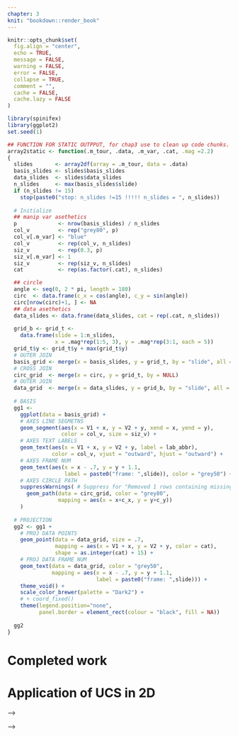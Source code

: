 ```yaml
---
chapter: 3
knit: "bookdown::render_book"
---
```


```r
knitr::opts_chunk$set(
  fig.align = "center",
  echo = TRUE, 
  message = FALSE,
  warning = FALSE,
  error = FALSE,
  collapse = TRUE,
  comment = "",
  cache = FALSE, 
  cache.lazy = FALSE
)

library(spinifex)
library(ggplot2)
set.seed(1)

## FUNCTION FOR STATIC OUTPPUT, for chap3 use to clean up code chunks.
array2static <- function(.m_tour, .data, .m_var, .cat, .mag =2.2)
{
  slides       <- array2df(array = .m_tour, data = .data)
  basis_slides <- slides$basis_slides
  data_slides  <- slides$data_slides
  n_slides     <- max(basis_slides$slide)
  if (n_slides != 15) 
    stop(paste0("stop: n_slides !=15 !!!!! n_slides = ", n_slides))
  
  # Initialize
  ## manip var asethetics
  p             <- nrow(basis_slides) / n_slides
  col_v         <- rep("grey80", p)
  col_v[.m_var] <- "blue"
  col_v         <- rep(col_v, n_slides)
  siz_v         <- rep(0.3, p)
  siz_v[.m_var] <- 1
  siz_v         <- rep(siz_v, n_slides)
  cat           <- rep(as.factor(.cat), n_slides)

  ## circle
  angle <- seq(0, 2 * pi, length = 180)
  circ  <- data.frame(c_x = cos(angle), c_y = sin(angle))
  circ[nrow(circ)+1, ] <- NA
  ## data asethetics
  data_slides <- data.frame(data_slides, cat = rep(.cat, n_slides))
  
  grid_b <- grid_t <-
    data.frame(slide = 1:n_slides, 
               x = .mag*rep(1:5, 3), y = .mag*rep(3:1, each = 5))
  grid_t$y <- grid_t$y + max(grid_t$y)
  # OUTER JOIN
  basis_grid <- merge(x = basis_slides, y = grid_t, by = "slide", all = TRUE)
  # CROSS JOIN
  circ_grid  <- merge(x = circ, y = grid_t, by = NULL)
  # OUTER JOIN
  data_grid  <- merge(x = data_slides, y = grid_b, by = "slide", all = TRUE)
  
  # BASIS
  gg1 <-
    ggplot(data = basis_grid) +
    # AXES LINE SEGMETNS
    geom_segment(aes(x = V1 + x, y = V2 + y, xend = x, yend = y),
                 color = col_v, size = siz_v) +
    # AXES TEXT LABELS
    geom_text(aes(x = V1 + x, y = V2 + y, label = lab_abbr),
              color = col_v, vjust = "outward", hjust = "outward") +
    # AXES FRAME NUM
    geom_text(aes(x = x - .7, y = y + 1.1, 
                  label = paste0("frame: ",slide)), color = "grey50") +
    # AXES CIRCLE PATH
    suppressWarnings( # Suppress for "Removed 1 rows containing missing values."
      geom_path(data = circ_grid, color = "grey80",
                mapping = aes(x = x+c_x, y = y+c_y))
    )
  
  # PROJECTION
  gg2 <- gg1 +
    # PROJ DATA POINTS
    geom_point(data = data_grid, size = .7,
               mapping = aes(x = V1 + x, y = V2 + y, color = cat),
               shape = as.integer(cat) + 15) +
    # PROJ DATA FRAME NUM
    geom_text(data = data_grid, color = "grey50",
              mapping = aes(x = x - .7, y = y + 1.1, 
                            label = paste0("frame: ",slide))) +
    theme_void() +
    scale_color_brewer(palette = "Dark2") + 
    # + coord_fixed()
    theme(legend.position="none",
          panel.border = element_rect(colour = "black", fill = NA))
  
  gg2
}
```

# Completed work

# Application of UCS in 2D {#ch:spinifex}



<!-- ## Abstract -->

<!-- The tour algorithm, and its various versions provide a systematic approach to viewing low-dimensional projections of high-dimensional data. It is particularly useful for understanding multivariate data, and useful in association with techniques for dimension reduction, supervised and unsupervised classification. The *R* package *tourr* provides many methods for conducting tours on multivariate data. This paper discusses an extension package which adds support for the manual tour, called *spinifex*. It is particularly usefully for exploring the sensitivity of structure discovered in a projection by a guided tour, to the contribution of a variable. *Spinifex* utilizes the animation packages *plotly* and *gganimation* to allow users to rotate the selected variable into and out of a chosen projection.  -->

<!-- Keywords: grand tour, projection pursuit, manual tour, high dimensional data, multivariate data, data visualization, statistical graphics, data science, data mining. -->


<!-- ## Introduction -->

<!-- A tour is a multivariate data analysis technique in which is a sequence of linear (orthogonal) projections into a lower subspace in which $p-$space is rotated across time. Each frame of the sequence corresponds to a small change in the projection for a smooth transition to persevere the object continuity. -->

<!-- Multivariate data analysis can be broken into 2 groups: linear and non-linear transformations. Like PCA and LDA, touring uses linear dimension reduction that maintain transparency back to the original variable-space. PCA and LDA are typically represented with single static projection as a 2- or 3D scatterplot, inherently losing the variation held with the high components, whereas touring keep the information in tack by showing the other components across time. Non-linear transformations such as tSNE (t-distributed stochastic nearest neighbor embeddings), MDS (multi-dimension scaling), and LLE (local linear embedding) distort the parameter-space which lacks transparency back to the original parameter-space. They show more extreme separation in embeddings, but the variable opacity can be a non-starter for many uses.   -->

<!-- There are many ways that a tour path can be generated, we will focus on one, the manual tour. The manual tour was described in @cook_manual_1997 and allows a user to rotate a variable into and out of a 2D projection of high-dimensional space. This will be called user-controlled steering (UCS). The primary purpose is to determine the sensitivity of structure visible in a projection to the contributions of a variable. Manual touring can also be useful for exploring the local structure once a feature of interest has been identified, for example, by a guided tour [@cook_grand_1995]. The algorithm for a manual tour allows rotations in horizontal, vertical, oblique, angular and radial directions. Rotation in a radial direction, would pull a variable into and out of the projection, which allows for examining the sensitivity of structure in the projection to the contribution of this variable. This type of manual rotation is the focus of this paper. -->

<!-- A manual tour relies on user input, and thus has been difficult to program in R. Ideally, the mouse movements of the user are captured, and passed to the computations, driving the rotation interactively. However, this type of interactivity is not simple in R. This has been the reason that the algorithm was not incorporated into the *tourr* package. Spinifex utilizes two new animation packages, *plotly* [@sievert_plotly_2018] and *gganimate* [@pedersen_gganimate:_2019], to display manual tours or other saved tours. From a given projection, the user can choose which variable to control, and the animation sequence is generated to remove the variable from the projection, and then extend its contribution to be the sole variable in one direction. This allows the viewer to assess the change in structure induced in the projection by the variable's contribution. -->

<!-- The paper is organized as follows. Section \ref{sec:algorithm} explains the algorithm using a toy dataset. Section \ref{sec:application} illustrates how this can be used for sensitivity analysis. The last section, \ref{sec:discussion} summarizes the work and discusses future research. -->

<!-- <!-- -->
<!-- In guided tours an index of interest defined on the space of all projections, and the function is optimized. It derives from projection pursuit [@friedman_projection_1974], and the guided tour provides a visual interface to the optimization. The manual tour can be used to help refine structure in the optimal projection, sharpening it by exploring the contributions of different variables, and simplifying by zeroing the coefficients of variables that don't contribute to the structure.  -->
<!-- --> -->

<!-- ## Algorithm {#sec:algorithm} -->

<!-- Creating a manual tour animation requires these steps: -->

<!-- 1. Provided with a 2D projection, choose a variable to explore. This is called the "manip" variable. -->
<!-- 2. Create a 3D manipulation space, where the manip variable has full contribution. -->
<!-- 3. Generate a rotation sequence which zero's the norm of the coefficient and increases it to 1. -->

<!-- These steps are described in more detail below. -->

<!-- ### Notation -->

<!-- This section describes the notation used in the algorithm description. The data to be displayed is an $n \times p$ numeric matrix. -->

<!-- \begin{align*} -->
<!--   \textbf{X}_{[n,~p]} ~= -->
<!--   \begin{bmatrix} -->
<!--     X_{1,~1} & \dots  & X_{1,~p} \\ -->
<!--     X_{2,~1} & \dots  & X_{2,~p} \\ -->
<!--     \vdots   & \ddots & \vdots   \\ -->
<!--     X_{n,~1} & \dots  & X_{n,~p} -->
<!--   \end{bmatrix} -->
<!-- \end{align*} -->

<!-- An orthonormal $d$-dimensional basis set is describing the projection from $p-$ to $d-$ space -->

<!-- \begin{align*} -->
<!--   \textbf{B}_{[p,~d]} ~= -->
<!--   \begin{bmatrix} -->
<!--     B_{1,~1} & \dots  & B_{1,~d} \\ -->
<!--     B_{2,~1} & \dots  & B_{2,~d} \\ -->
<!--     \vdots   & \ddots & \vdots   \\ -->
<!--     B_{p,~1} & \dots  & B_{p,~d} -->
<!--   \end{bmatrix} -->
<!-- \end{align*} -->

<!-- The algorithm is primarily operating on the projection basis and utilizes the data only when making a display. -->

<!-- ### Toy data set -->

<!-- The flea data from the R package *tourr* [@wickham_tourr_2011], is used to illustrate the algorithm. The data, originally from @lubischew_use_1962, contains 74 observations across 6 variables, which physical measurements of the insects. Each observation belonging to one of three species. -->

<!-- A guided tour on the flea data is conducted by optimizing on the `holes` index [@cook_interactive_2007]. In a guided tour the data the projection sequence is shown by optimizing an index of interest.  The holes index is maximized by when the projected data has a lack of observations in the center. Figure \@ref(fig:step0), shows an optimal projection of this data. The left plot displays the projection basis, while the right plot shows the projected data. The display of the basis has a unit circle with lines showing the horizontal and vertical contributions of each variable in the projection. Here is primarily tars1 and aede2 contrasting the other four variables. In the projected data there are three clusters, which have been colored, although not used in the optimization. The question that will be explored in the explanation of the algorithm is how important is aede2 to the separation of the clusters. -->

<!-- ```{r step0, echo=F, results='hide', out.width='98%', fig.cap = "Basis reference frame (left) and projected data (right) of standardized flea data. Basis identified by holes-index guided tour. The variables `aede2` and `tars1` contribute mostly in the x direction, whereas the other variables contribute mostly in the y direction. We'll select `aede2` as our manipulation variable to see how the structure of the projection changes as we rotate `aede2` into and out of the projection."} -->
<!-- ## Flea holes tour -->
<!-- f_dat  <- tourr::rescale(flea[,1:6]) -->
<!-- f_cat  <- factor(flea$species) -->
<!-- f_path <- save_history(f_dat, guided_tour(holes())) -->
<!-- f_bas  <- matrix(f_path[,, max(dim(f_path)[3])], ncol=2) -->
<!-- f_mvar <- 5 -->
<!-- f_msp  <- create_manip_space(basis = f_bas, manip_var = f_mvar) -->
<!-- f_proj <- data.frame(tourr::rescale(f_dat %*% f_msp[, 1:2])) -->

<!-- # step0, output -->
<!-- # Adjust centering to make axes and data side by side -->
<!-- view_basis(f_bas, labels = colnames(f_dat)) + -->
<!--   geom_point(data = f_proj,  -->
<!--              mapping = aes(x = X1 + .75, y = X2 - .5, color = f_cat),  -->
<!--              pch = as.integer(f_cat) + 15) + -->
<!--   theme(panel.border = element_rect(colour = "black", fill = NA)) -->
<!-- ``` -->

<!-- The left frame of figure \@ref(fig:step0) shows the reference frame for the basis. It describes the X and Y contributions of the basis as it projects from the 6 variable dimensions down to 2. Call `view_basis()` on a basis to produce a similar image as a `ggplot2` object. The right side shows how the data looks projected through this basis. You can project a single basis at any time through the matrix multiplication $\textbf{X}_{[n,~p]} ~*~ \textbf{B}_{[p,~d]} ~=~ \textbf{P}_{d[n,~d]}$ to such effect. -->


<!-- ### Step 1 Choose variable of interest -->

<!-- Select a manipulation variable, $k$. Initialize a zero vector $e$ and set the $k$-th element set to 1. -->

<!-- \begin{align*} -->
<!-- \textbf{e}_{[p,~1]} ~=~  -->
<!--   \begin{bmatrix} -->
<!--     0 \\ -->
<!--     0 \\ -->
<!--     \vdots \\ -->
<!--     1 \\ -->
<!--     \vdots \\ -->
<!--     0 -->
<!--   \end{bmatrix} -->
<!-- \end{align*} -->

<!-- In figure \@ref(fig:step0), above, notice that the variables `tars1` and `aede2` are almost orthogonal to the other 4 variables and control almost all of the variation in the x axis of the projection. `Aede2` has a larger contribution in this basis, so we'll select it as the manip variable. -->


<!-- ### Step 2 Create the manip space -->

<!-- Use the Gram-Schmidt process to orthonormalize the concatenation of the basis and $e$ yielding the manipulation space. -->

<!-- \begin{align*} -->
<!--   \textbf{M}_{[p,~d+1]} -->
<!--   &= Orthonormalize_{GS}( \textbf{B}_{[p,~d]}|\textbf{e}_{[p,~1]} ) \\ -->
<!--   &= Orthonormalize_{GS} -->
<!--   \left( -->
<!--     \begin{bmatrix} -->
<!--       B_{1,~1} & \dots  & B_{1,~d} \\ -->
<!--       B_{2,~1} & \dots  & B_{2,~d} \\ -->
<!--       \vdots   & \ddots & \vdots   \\ -->
<!--       B_{k,~1} & \dots  & B_{k,~d} \\ -->
<!--       \vdots   & \ddots & \vdots   \\ -->
<!--       B_{p,~1} & \dots  & B_{p,~d} -->
<!--     \end{bmatrix} -->
<!--   ~|~ -->
<!--     \begin{bmatrix} -->
<!--       0 \\ -->
<!--       0 \\ -->
<!--       \vdots \\ -->
<!--       1 \\ -->
<!--       \vdots \\ -->
<!--       0 -->
<!--     \end{bmatrix} -->
<!--   \right) -->
<!-- \end{align*} -->

<!-- In R it looks like the below chunk. `tourr::orthonormalise()` uses the Gram Schmidt process (rather than Householder reflection) to orthonormalize. -->

<!-- ```{r STEP2CODEEXAMPLE, eval=F, echo=T} -->
<!--   e            <- rep(0, len = nrow(basis)) -->
<!--   e[manip_var] <- 1 -->
<!--   manip_space  <- tourr::orthonormalise(cbind(basis, e)) -->
<!-- ``` -->

<!-- Adding an extra dimension to our basis plane allows for the manipulation of the specified variable while the others are kept fully within the basis plane. Orthonormalizing rescales the matrix without bringing the other variables into this new axis. An illustration of such can been seen below in figure \@ref(fig:step2). -->

<!-- ```{r step2, echo=F, out.width='100%', fig.cap = "Manipulation space for controlling the contribution of aede2 of standardized flea data. Basis was identified by holes-index guided tour. The out of plane axis, in red, shows how the manipulation variable can be rotated, while other dimensions stay embedded within the basis plane."} -->
<!-- #=== Step 2 output -->
<!-- view_manip_space(basis = f_bas, manip_var = f_mvar, labels = colnames(f_dat)) + -->
<!--     theme(panel.border = element_rect(colour = "black", fill = NA)) -->
<!-- ``` -->

<!-- Imagine being able to grab hold of the red axis and rotate it changing the projection onto the basis plane. This is what happens in a manual tour. By controlling the angle between the axis and the basis plane we change the contribution of the manipulation variable on the projection. -->

<!-- ### Step 3 Generate rotation -->

<!-- Define a set of values for $\phi_i$, the angle of out of plane rotation, orthogonal to the projection plane. This corresponds to the angle between the red manipulation axis and the blue plane in figure \@ref(fig:step2). -->

<!-- **For ** $i$ **in 1 to n_slides:** -->
<!-- <!-- Stop trying clean the above, it's not going to happen... --> -->

<!-- For each $\phi_i$, post multiply the manipulation space by a rotation matrix, producing as many basis-projections. -->

<!-- \begin{align*} -->
<!--   \textbf{P}_{b[p,~d+1,~i]} -->
<!--   &= \textbf{M}_{[p,~d+1]} ~*~ \textbf{R}_{[d+1,~d+1]}  -->
<!--     ~~~~~~~~~~~~~~~~~~~~~~~~\text{For the $d=2$ case:} \\ -->
<!--   &= \begin{bmatrix} -->
<!--     M_{1,~1} & \dots & M_{1,~d} & M_{1,~d+1} \\ -->
<!--     M_{2,~1} & \dots & M_{2,~d} & M_{2,~d+1} \\ -->
<!--     \vdots   & \ddots& \vdots   \\ -->
<!--     M_{p,~1} & \dots & M_{p,~d} & M_{p,~d+1} -->
<!--   \end{bmatrix}_{[p,~d+1]} -->
<!--     ~*~ -->
<!--   \begin{bmatrix} -->
<!--     c_\theta^2 c_\phi s_\theta^2 & -->
<!--     -c_\theta s_\theta (1 - c_\phi) & -->
<!--     -c_\theta s_\phi \\ -->
<!--     -c_\theta s_\theta (1 - c_\phi) & -->
<!--     s_\theta^2 c_\phi + c_\theta^2 & -->
<!--     -s_\theta s_\phi \\ -->
<!--     c_\theta s_\phi & -->
<!--     s_\theta s_\phi & -->
<!--     c_\phi -->
<!--   \end{bmatrix}_{[3,~3]} -->
<!-- \end{align*} -->

<!-- Where: -->
<!-- \begin{description} -->
<!--   \item[$\theta$] is the angle that lies on the projection plane ($ie.$ on the $xy$ plane) -->
<!--   \item[$\phi$] is the angle orthogonal to the projection plane ($ie.$ in the $z$,  direction) -->
<!--   \item[$c_\theta$] is the cosine of $\theta$ -->
<!--   \item[$c_\phi$]   is the cosine of $\phi$ -->
<!--   \item[$s_\theta$] is the sine of   $\theta$ -->
<!--   \item[$s_\phi$]   is the sine of   $\phi$ -->
<!-- \end{description} -->

<!-- In application: compile the sequence of $\phi_i$ and create an array (or long table) for each rotated manipulation space. $\phi$ is the angle relative to the $\phi_1$, we find the transformation $\phi_i$ - $\phi_1$ useful to think about $\phi$ relative to the basis plane. If the manip variable doesn't move as expected this is the first place to check. -->

<!-- ```{r STEP3CODEEXAMPLE, eval=F, echo=T} -->
<!-- for (phi in seq(seq_start, seq_end, phi_inc_sign)) { -->
<!--   slide <- slide + 1 -->
<!--   tour[,, slide] <- rotate_manip_space(manip_space, theta, phi)[, 1:2] -->
<!-- } -->
<!-- ``` -->

<!-- In figure \@ref(fig:step3) we illustrate the sequence with 15 projected bases and highlight the manip variable on top, while showing the corresponding projected data points on the bottom. A dynamic version of this tour can be viewed online at https://nspyrison.netlify.com/thesis/flea_manualtour_mvar5/, will take a moment to load. This format of this figure and linking to dynamic version will be used again in section \ref{sec:application}. -->


<!-- (ref:step3-cap) Rotated manipulation spaces, a radial manual tour manipulating aded2 of standardized flea data. The manipulation variable, aede2, extends from its initial contribution to a full contribution to the projection before decreasing to zero, and then returning to its initial state. A dynamic version can be viewed at  https://nspyrison.netlify.com/thesis/flea_manualtour_mvar5/. -->

<!-- ```{r step3, echo=F, warning=F, fig.height=7.2, fig.width=6, out.height='7.2in', out.width='6in', fig.cap = "(ref:step3-cap)"} -->
<!-- f_angle <- .26 -->
<!-- f_mtour <- manual_tour(f_bas, manip_var = f_mvar, angle = f_angle) -->
<!-- if(dim(f_mtour)[3] != 15) message( -->
<!--   paste0("!!!!! step3 n_slides != 15 !!!!! n_slides = ", dim(f_mtour)[3])) -->

<!-- #play_manual_tour(f_dat, f_bas, f_mvar, cat_var = f_cat, angle = f_angle) -->
<!-- array2static(.m_tour = f_mtour, .data = f_dat, .m_var = f_mvar, .cat = f_cat) -->
<!-- ``` -->


<!-- ## Display projection sequence -->

<!-- To get back to data-space pre-multiply each projection basis by the data for the projection in data-space.  -->

<!-- \begin{align} -->
<!--   \textbf{P}_{d[n,~d+1]} -->
<!--     &= \textbf{X}_{[n,~p]} ~*~ \textbf{P}_{b[p,~d+1]} \\ -->
<!--     &=  -->
<!--       \begin{bmatrix} -->
<!--           X_{1,~1} & \dots & X_{1,~p} \\ -->
<!--           X_{2,~1} & \dots & X_{2,~p} \\ -->
<!--           \vdots   & \vdots & \vdots  \\ -->
<!--           X_{n,~1} & \dots & X_{n,~p} -->
<!--       \end{bmatrix}_{[n,~p]} -->
<!--       ~*~ -->
<!--       \begin{bmatrix} -->
<!--         P_{b:1,~1} & P_{b:1,~2} & P_{b:1,~3} \\ -->
<!--         P_{b:2,~1} & P_{b:2,~2} & P_{b:2,~3} \\ -->
<!--         \vdots     & \vdots     & \vdots     \\ -->
<!--         P_{b:p,~1} & P_{b:p,~2} & P_{b:p,~3} -->
<!--       \end{bmatrix}_{b[p,~d+1]} -->
<!-- \end{align} -->

<!-- Plot the first 2 variables from each projection in sequence for an XY scatterplot. The remaining variable is sometimes linked to a data point aesthetic to produce depth cues used in conjunction with the XY scatterplot. -->

<!-- *tourr* utilizes R's base graphics for the display of tours. Use `render_plotly()` to display as an dynamic `plotly` @sievert_plotly_2018 object or `render_gganimate()` for a `gganimate` @pedersen_gganimate:_2019 graphic. A third notable animation related package is `animation` @xie_animation:_2018. It's not yet implemented in `spinifex` as it uses base graphics, whereas the former two are compatible with `ggplot2`.  -->

<!-- Interaction with graphics in R is limited. Traditionally, all commands are passed to the R via calls to the console, conflicting with user engagement. Some recent packages have made advancement into this direction such as with the use of the R package `shinny`, which custom-made applications can be hosted either locally or remotely and interact with the R console, allowing for developers to code dynamic content interaction. To a lesser extent `plotly` offers static interactions with contained object, such as tool tips, brushing, and linking without communicating back to the R console. -->

<!-- Storing each data point and all of the overhead though goes into dynamic graphics if very inefficient. In the same way that we performed math the bases, that is the same approach storage and sharing tours. Consider the manual tour, we can store the salient features in 3 bases, where $\phi$ is at its starting, minimum, and maximum values. The frames in between can be interpolated by supplying angular speed or number of desired frames. By using the `tourr::save_history()` we can do just that. Save such tour path history and a single set of the data offers a performant storage and transferring. -->



<!-- ## Application {#sec:application} -->

<!-- In a recent paper, @wang_visualizing_2018, the authors aggregate and visualize the sensitivity of hadronic experiments. The authors introduce a new tool, PDFSense, to aid in the visualization of parton distribution functions (PDF). The parameter-space of these experiments lies in 56 dimensions, $\delta \in \mathbb{R}^{56}$, and are presented in this work in 3D subspaces of the 10 first principal components and non-linear embeddings. -->

<!-- The work in @cook_dynamical_2018 applies touring for discern finer structure of this sensitivity. Table 1 of Cook et. al. summaries the key findings of PDFSense & TFEP (TensorFlow embedded projection) and those from touring. The authors selected the 6 first principal components, containing 48% of the variation held within the full data when centered, but not sphered. This data contained 3 clusters: jet, DIS, and VBP. Below pick up from the projections used in their figures 7 and 8 (jet and DIS clusters respectively) and apply manual tours to explore the local structure with finer precision. -->

<!-- ### Jet cluster -->

<!-- The jet cluster is of particular interest as it contains the largest data sets and is found to be important in @wang_visualizing_2018. The jet cluster resides in a smaller dimensionality than the full set of experiments with 4 principal components explaining 95% of its variation (@cook_dynamical_2018). We subset the data down to ATLAS7old and ATLAS7new to narrow in on 2 groups with a reasonable number of observations and occupy different parts of the subspace. Below, we perform radial manual tours on various principal components within this scope. In PC3 and PC4 are manipulated in figure \@ref(fig:JetClusterGood) and figure \@ref(fig:JetClusterBad) respectively. Manipulating PC3, where varying the angle of rotation brings interesting features in-to and out of the center mass of the data, is interesting than the manipulation of PC4, where features are mostly independent of the manip var. -->

<!-- (ref:JetClusterGood-cap) Jet cluster, radial manual tour of PC3. Colored by experiment type: 'ATLAS7new' in green and 'ATLAS7old' in orange. When PC3 fully contributes to the projection ATLAS7new (green) occupies unique space and several outliers are identifiable. Zeroing the contribution from PC3 to the projection hides the outliers and indeed all observations with ATLAS7new are contained within ATLAS7old (orange). A dynamic version can be viewed at https://nspyrison.netlify.com/thesis/jetcluster_manualtour_pc3/. -->

<!-- ```{r JetClusterGood, echo=F, warning=F, fig.height=7.2, fig.width=6, out.height='7.2in', out.width='6in', fig.cap="(ref:JetClusterGood-cap)"} -->
<!-- # Jet cluster, Fig 7 of cook_dynamical_2018, subset to ATLAS7old and ATLAS7new -->
<!-- load("./data/JetCluster_sub.rda") -->
<!-- load("./data/JetCluster_basis.rda") -->

<!-- jet_bas   <- JetCluster_basis -->
<!-- jet_dat   <- tourr::rescale(JetCluster_sub[, 1:4]) -->
<!-- jet_cat   <- JetCluster_sub$exp -->
<!-- jet_mvar  <- 3 -->
<!-- jet_ang   <- .26 -->
<!-- jet_mtour <- manual_tour(basis = jet_bas, manip_var = jet_mvar, angle = jet_ang) -->
<!-- #dim(jet_mtour) -->

<!-- array2static(.m_tour = jet_mtour, .data = jet_dat,  -->
<!--              .m_var = jet_mvar, .cat = jet_cat) -->
<!-- # play_manual_tour(data = jet_dat, basis = jet_bas, manip_var = jet_mvar,  -->
<!-- #                  angle = jet_ang, axes = "bottomleft", cat_var = jet_cat) -->

<!-- ##M_VAR, RESULT -->
<!-- # 1, good -->
<!-- # 2, poor -->
<!-- # 3, *best -->
<!-- # 4, *worst -->
<!-- ``` -->

<!-- (ref:JetClusterBad-cap) Jet cluster, radial manual tour of PC4. Colored by experiment type: 'ATLAS7new' in green and 'ATLAS7old' in orange. This tour contains less interesting information ATLAS7new (green) has points that are right and left of ATLAS7old, while most points occupy the same projection space, regardless of the contribution of PC4. A dynamic version can be viewed at https://nspyrison.netlify.com/thesis/jetcluster_manualtour_pc3/. -->

<!-- ```{r JetClusterBad, echo=F, warning=F, fig.height=7.2, fig.width=6, out.height='7.2in', out.width='6in', fig.cap = "(ref:JetClusterBad-cap)"} -->
<!-- # Jet cluster, Fig 7 of cook_dynalical_2018, subset to ATLAS7old and ATLAS7new -->
<!-- jet_mvar  <- 4 -->
<!-- jet_mtour <- manual_tour(basis = jet_bas, manip_var = jet_mvar, angle = jet_ang) -->

<!-- array2static(.m_tour = jet_mtour, .data = jet_dat,  -->
<!--              .m_var = jet_mvar, .cat = jet_cat) -->
<!-- ``` -->

<!-- Jet cluster manual tours manipulating each of the principal components can be viewed from the links: [PC1](https://nspyrison.netlify.com/thesis/jetcluster_manualtour_pc1/), [PC2](https://nspyrison.netlify.com/thesis/jetcluster_manualtour_pc2/), [PC3](https://nspyrison.netlify.com/thesis/jetcluster_manualtour_pc3/), and [PC4](https://nspyrison.netlify.com/thesis/jetcluster_manualtour_pc4/). -->


<!-- ### DIS cluster -->

<!-- We perform a manual tour on this data, manipulating PC6 as depicted in figure \@ref(fig:DISclusterGood). Looking at several frames we see that DIS HERA lie mostly on a plane. When PC6 has full contributions, we see the dimuon SIDIS in purple is almost orthogonal to the DIS HERA (green). Yet the contribution of PC6 is zeroed the dimuon SIDIS data occupy the same space as the DIS HERA data. A dynamic version of this manual tour can be found at: -->
<!-- https://nspyrison.netlify.com/thesis/discluster_manualtour_pc6/. -->
<!-- The page takes a bit to load, as the animation is several megabytes. -->


<!-- (ref:DISclusterGood-cap) DIS cluster, radial manual tour of PC6. colored by experiment type: ‘DIS HERA1+2’ in green, 'dimuon SIDIS' in purple, and 'charm SIDIS' in orange. When the contribution PC 6 is large we see that dimuon SIDIS (purple) data are nearly orthogonal to DIS HERA (green) data. As the data is rotated, we can also see that DIS HERA (green) practically lie on a plane in this 6-d subspace. When the contribution of PC6 is near zero, dimonSIDIS (purple) occupies the same space as the DIS HERA data. A dynamic version can be viewed at https://nspyrison.netlify.com/thesis/discluster_manualtour_pc6/. -->

<!-- ```{r DISclusterGood, echo=F, warning=F, fig.height=7.2, fig.width=6, out.height='7.2in', out.width='6in', fig.cap = "(ref:DISclusterGood-cap)"} -->
<!-- ##DIS cluster, fig 8 of cook_dynamical_2018 -->
<!-- load("./data/grDIScenter.rda") -->
<!-- load("./data/DIScluster_centered_basis.rda") -->
<!-- DIS_bas   <- DIScluster_centered_basis -->
<!-- DIS_dat   <- tourr::rescale(grDIScenter[, 1:6]) -->
<!-- DIS_cat   <- factor(grDIScenter$disID) -->
<!-- DIS_mvar  <- 6 -->
<!-- DIS_ang   <- .27 -->
<!-- DIS_mtour <- manual_tour(basis = DIS_bas, manip_var = DIS_mvar, angle = DIS_ang) -->

<!-- array2static(.m_tour = DIS_mtour, .data = DIS_dat,  -->
<!--              .m_var = DIS_mvar, .cat = DIS_cat) -->
<!-- # play_manual_tour(data = DIS_dat, basis = DIS_bas, manip_var = DIS_mvar,  -->
<!-- #                  angle = DIS_ang, axes="bottomleft", cat_var = DIS_cat) -->

<!-- ##M_VAR, RESULT -->
<!-- # 1, purple jet -->
<!-- # 2, *poor -->
<!-- # 3, black -->
<!-- # 4, plane -->
<!-- # 5, black and plane -->
<!-- # 6, best*purple and plane -->
<!-- ``` -->

<!-- This is different story than if we had selected a different variable to manipulate. In figure \@ref(fig:DISclusterBad) we manipulate PC2.  -->

<!-- (ref:DISclusterBad-cap) DIS cluster, radial manual tour of PC2. Colored by experiment type: ‘DIS HERA1+2’ in green, 'dimuon SIDIS' in purple, and 'charm SIDIS' in orange. The structure of previously described plane of DIS HERA (green) and nearly orthogonal dimuon SIDIS (purple) is present, however the manipulating PC2 does not give a head-on view of either, a less useful manual tour than that of PC6. A dynamic version can be viewed at https://nspyrison.netlify.com/thesis/discluster_manualtour_pc2/. -->

<!-- ```{r DISclusterBad, echo=F, warning=F, fig.height=7.2, fig.width=6, out.height='7.2in', out.width='6in', fig.cap = "(ref:DISclusterBad-cap)"} -->
<!-- ##DIS cluster, fig 8 of cook_dynamical_2018 -->
<!-- DIS_mvar  <- 2 -->
<!-- DIS_mtour <- manual_tour(basis = DIS_bas, manip_var = DIS_mvar, angle = DIS_ang) -->

<!-- array2static(.m_tour = DIS_mtour, .data = DIS_dat,  -->
<!--              .m_var = DIS_mvar, .cat = DIS_cat) -->
<!-- ``` -->

<!-- DIS cluster manual tours manipulating each of the principal components can be viewed from the links: [PC1](https://nspyrison.netlify.com/thesis/discluster_manualtour_pc1/), [PC2](https://nspyrison.netlify.com/thesis/discluster_manualtour_pc2/), [PC3](https://nspyrison.netlify.com/thesis/discluster_manualtour_pc3/), [PC4](https://nspyrison.netlify.com/thesis/discluster_manualtour_pc4/), [PC5](https://nspyrison.netlify.com/thesis/discluster_manualtour_pc5/), and [PC6](https://nspyrison.netlify.com/thesis/discluster_manualtour_pc6/). -->


<!-- ## Source code and usage -->

<!-- This article was created `bookdown` (@xie_bookdown:_2016) using `rmarkdown` (@xie_r_2018), with code generating the examples inline, and the source files can be found at [github.com/nspyrison/confirmation/](https://github.com/nspyrison/confirmation/). -->

<!-- The source code for the `spinifex` package can be found at [github.com/nspyrison/spinifex/](https://github.com/nspyrison/spinifex/). To install the package in R, run: -->

<!-- ```{r INSTALLCODEEXAMPLE, eval=F, echo=T} -->
<!-- # install.package("devtools") -->
<!-- devtools::install_github("nspyrison/spinifex") -->
<!-- ``` -->


<!-- ## Discussion -->

<!-- This work has described an algorithm and package for exploring conducting a manual tour, from a 2D projection, to explore the sensitivity of structure to the contributions of a variable.  -->

<!-- Future work on the algorithm and package would include developing it to work with arbitrary projection dimension, enabling the method to operate on other displays like parallel coordinates, and implementing the unconstrained manual control, called oblique in @cook_manual_1997. -->

<!-- The Givens rotations and Householder reflections as outlined in @buja_computational_2005 may provide a way to conduct higher dimensional manual control. In a Givens rotation, the $x$ and $y$ components ($ie. \theta~= 0,~pi/2$) of the in-plane rotation are calculated separately and would be applied sequentially to produce the radial rotation. Householder reflections define reflection axes to project points on to the axes and generate rotations. -->

<!-- The *tourr* package provides several $d$-dimensional graphic displays including Andrews curves, Chernoff faces, parallel coordinate plots, scatterplot matrix, and radial glyphs. Having manual controls available for these types of displays would require a dimensionally-generalized rotation matrix. -->

<!-- Development of a graphical user interface, e.g. *shiny* app, would make the *spinifex* package more flexible. The user could easily switch between variables to control, adjust the step size to make smoother rotation sequences, or save any state to continue to continue to explore the contributions of other variables. -->
